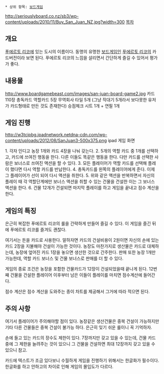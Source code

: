  * 상위 항목: [[보드게임]]
http://seriouslyboard.co.nz/sb3/wp-content/uploads/2010/11/Buy_San_Juan_NZ.jpg?width=300
[[목차]]
== 개요 ==
[[푸에르토 리코]]에 있는 도시의 이름이다. 동명의 유명한 [[보드게임]]인 [[푸에르토 리코]]의 카드버전이라 보면 된다. 푸에르토 리코의 느낌을 살리면서 간단하게 즐길 수 있어서 평가가 좋다.

== 내용물 ==
http://www.boardgamebeast.com/images/san-juan-board-game2.jpg
카드 110장
총독카드
역할카드 5장
무역회사 타일 5개 (그냥 작대기 5개라서 보다못한 유저가 카드형태로 만든 것도 존재한다)
승점체크 시트 1개 + 연필 1개


== 게임 진행 ==
http://w3tcipbg.ipadnetwork.netdna-cdn.com/wp-content/uploads/2012/08/SanJuan3-500x375.png
ipad 게임 화면

1. 각자 인디고 농장 1개와 카드 4장을 나눠 갖는다.
2. 5개의 역할 카드 중 1개를 선택하고, 카드에 쓰여진 행동을 한다. 다른 이들도 똑같은 행동을 한다. 다만 카드를 선택한 사람은 보너스로 쓰여진 액션을 할 수 있다.
3. 모든 플레이어가 역할 카드를 선택해 플레이 했다면 다시 역할 카드를 반납한다.
4. 총독카드를 왼쪽의 플레이어에게 준다. 이제 그 플레이어가 선이 되어 다시 액션을 취한다. 
5. 위와 같은 액션을 반복하면서 자신의 플레이 때 각 역할단계에만 보너스 액션을 취할 수 있는 건물을 건설한 이는 그 보너스 액션을 한다.
6. 건물 12개가 건설되면 마지막 플레이를 하고 게임을 끝내고 점수 계산을 한다.


== 게임의 특징 ==
은근히 복잡한 푸에르토 리코의 룰을 간략하게 만들어 즐길 수 있다. 이 게임을 즐긴 뒤에 푸에르토 리코를 즐겨도 괜찮다. 

여기서는 돈을 카드로 사용한다. 말하자면 카드의 건설비용이 2원이면 자신의 손에 있는 카드 2장을 지불해야 건설이 가능한 것이다. 농장도 마찬가지로 생산물은 카드로 대체하는데, 농장에 엎어진 카드 1장을 놓으면 생산한 것으로 간주한다. 판매 또한 농장 1개만 가능한데, 역할 카드 보너스 및 건물 보너스로 판매를 더 할 수 있다. 

게임의 종료 조건은 농장을 포함한 건물카드가 12장이 건설되었을때 끝나게 된다. 12번째 건물을 건설한 플레이어 이후부터 남은 이들이 플레이를 마치면 점수계산에 들어간다.

점수 계산은 점수 계산을 도와주는 종이 차트를 제공해서 그거에 따라 적으면 된다. 

== 주의 사항 ==
여기서 플레이어가 주의해야할 점이 있다. 농장같은 생산건물은 중복 건설이 가능하지만 기타 다른 건물들은 중복 건설이 불가능 하다. 은근히 잊기 쉬운 룰이니 꼭 기억하자.

손에 들고 있는 카드의 장수도 제한이 있다. 7장까지만 갖고 있을 수 있는데, 건물 카드중에 그 제한을 늘려주는 것이 있으니 그 건물을 건설하면 최대 12장까지 갖고 있을 수 있으니 참고.

카드에 텍스트가 조금 있다보니 수월하게 게임을 진행하기 위해서는 한글화가 필수이다. 한글화를 하고 안하고의 차이로 인해 게임의 몰입도가 다르다.



